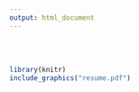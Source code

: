 ```yaml
---
output: html_document
---
```


<br><br>

```r
library(knitr)
include_graphics("resume.pdf")
```
